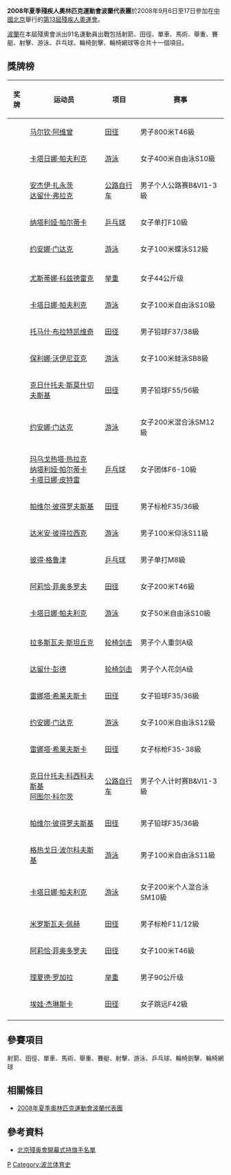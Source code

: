 {{Infobox Country Paralympics
|NPC= POL
|games= 2008年夏季
|competitors=91
|sports=11
|flagbearer=
|gold=5
|silver=12
|bronze=13
|total=30
|rank=18
|officials=
}}

'''2008年夏季殘疾人奧林匹克運動會波蘭代表團'''於2008年9月6日至17日參加在[[中國北京|中國北京]]舉行的[[2008年夏季殘奧會|第13屆殘疾人奧運會]]。

[[波蘭|波蘭]]在本屆殘奧會派出91名運動員出戰包括射箭、田徑、單車、馬術、舉重、賽艇、射擊、游泳、乒乓球、輪椅劍擊、輪椅網球等合共十一個項目。

== 獎牌榜 ==
{| class="wikitable sortable" style="font-size:88%"
|-bgcolor=#efefef
! 奖牌
! 运动员
! 项目
! 赛事
|-
| {{gold medal}} || [[马尔钦·阿维曾|马尔钦·阿维曾]] || [[2008年夏季殘奧會田径比賽|田径]] || 男子800米T46級
|-
| {{gold medal}} || [[卡塔日娜·帕夫利克|卡塔日娜·帕夫利克]] || [[2008年夏季殘奧會游泳比賽|游泳]] || 女子400米自由泳S10級
|-
| {{gold medal}} || [[安杰伊·扎永茨|安杰伊·扎永茨]]<br />[[达留什·弗拉克|达留什·弗拉克]] || [[2008年夏季殘奧會自行车比賽|公路自行车]] || 男子个人公路赛B&VI1-3級
|-
| {{gold medal}} || [[纳塔利娅·帕尔蒂卡|纳塔利娅·帕尔蒂卡]] || [[2008年夏季殘奧會乒乓球比賽|乒乓球]] || 女子单打F10級
|-
| {{gold medal}} || [[约安娜·门达克|约安娜·门达克]] || [[2008年夏季殘奧會游泳比賽|游泳]] || 女子100米蝶泳S12級
|-

|-
| {{silver medal}} || [[尤斯蒂娜·科兹德雷克|尤斯蒂娜·科兹德雷克]] || [[2008年夏季殘奧會举重比賽|举重]] || 女子44公斤级
|-
| {{silver medal}} || [[卡塔日娜·帕夫利克|卡塔日娜·帕夫利克]] || [[2008年夏季殘奧會游泳比賽|游泳]] || 女子100米自由泳S10級
|-
| {{silver medal}} || [[托马什·布拉特凯维奇|托马什·布拉特凯维奇]] || [[2008年夏季殘奧會田径比賽|田径]] || 男子铅球F37/38級
|-
| {{silver medal}} || [[保利娜·沃伊尼亚克|保利娜·沃伊尼亚克]] || [[2008年夏季殘奧會游泳比賽|游泳]] || 女子100米蛙泳SB8級
|-
| {{silver medal}} || [[克日什托夫·斯莫什切夫斯基|克日什托夫·斯莫什切夫斯基]] || [[2008年夏季殘奧會田径比賽|田径]] || 男子铅球F55/56級
|-
| {{silver medal}} || [[约安娜·门达克|约安娜·门达克]] || [[2008年夏季殘奧會游泳比賽|游泳]] || 女子200米混合泳SM12級
|-
| {{silver medal}} || [[玛乌戈热塔·热拉克|玛乌戈热塔·热拉克]]<br />[[纳塔利娅·帕尔蒂卡|纳塔利娅·帕尔蒂卡]]<br />[[卡塔日娜·皮特雷|卡塔日娜·皮特雷]] || [[2008年夏季殘奧會乒乓球比賽|乒乓球]] || 女子团体F6-10級
|-
| {{silver medal}} || [[帕维尔·彼得罗夫斯基|帕维尔·彼得罗夫斯基]] || [[2008年夏季殘奧會田径比賽|田径]] || 男子标枪F35/36級
|-
| {{silver medal}} || [[达米安·彼得拉西克|达米安·彼得拉西克]] || [[2008年夏季殘奧會游泳比賽|游泳]] || 男子100米仰泳S11級
|-
| {{silver medal}} || [[彼得·格鲁津|彼得·格鲁津]] || [[2008年夏季殘奧會乒乓球比賽|乒乓球]] || 男子单打M8級
|-
| {{silver medal}} || [[阿莉恰·菲奥多罗夫|阿莉恰·菲奥多罗夫]] || [[2008年夏季殘奧會田径比賽|田径]] || 女子200米T46級
|-
| {{silver medal}} || [[卡塔日娜·帕夫利克|卡塔日娜·帕夫利克]] || [[2008年夏季殘奧會游泳比賽|游泳]] || 女子50米自由泳S10級
|-

|-
| {{bronze medal}} || [[拉多斯瓦夫·斯坦丘克|拉多斯瓦夫·斯坦丘克]] || [[2008年夏季殘奧會轮椅击剑比賽|轮椅剑击]] || 男子个人重剑A级
|-
| {{bronze medal}} || [[达留什·彭德|达留什·彭德]] || [[2008年夏季殘奧會轮椅击剑比賽|轮椅剑击]] || 男子个人花剑A级
|-
| {{bronze medal}} || [[雷娜塔·希莱夫斯卡|雷娜塔·希莱夫斯卡]] || [[2008年夏季殘奧會田径比賽|田径]] || 女子铅球F35/36級
|-
| {{bronze medal}} || [[约安娜·门达克|约安娜·门达克]] || [[2008年夏季殘奧會游泳比賽|游泳]] || 女子100米自由泳S12級
|-
| {{bronze medal}} || [[雷娜塔·希莱夫斯卡|雷娜塔·希莱夫斯卡]] || [[2008年夏季殘奧會田径比賽|田径]] || 女子标枪F35-38級
|-
| {{bronze medal}} || [[克日什托夫·科西科夫斯基|克日什托夫·科西科夫斯基]]<br />[[阿图尔·科尔茨|阿图尔·科尔茨]] || [[2008年夏季殘奧會自行车比賽|公路自行车]] || 男子个人计时赛B&VI1-3級
|-
| {{bronze medal}} || [[帕维尔·彼得罗夫斯基|帕维尔·彼得罗夫斯基]] || [[2008年夏季殘奧會田径比賽|田径]] || 男子铅球F35/36級
|-
| {{bronze medal}} || [[格热戈日·波尔科夫斯基|格热戈日·波尔科夫斯基]] || [[2008年夏季殘奧會游泳比賽|游泳]] || 男子100米自由泳S11級
|-
| {{bronze medal}} || [[卡塔日娜·帕夫利克|卡塔日娜·帕夫利克]] || [[2008年夏季殘奧會游泳比賽|游泳]] || 女子200米个人混合泳SM10級
|-
| {{bronze medal}} || [[米罗斯瓦夫·佩赫|米罗斯瓦夫·佩赫]] || [[2008年夏季殘奧會田径比賽|田径]] || 男子标枪F11/12級
|-
| {{bronze medal}} || [[阿莉恰·菲奥多罗夫|阿莉恰·菲奥多罗夫]] || [[2008年夏季殘奧會田径比賽|田径]] || 女子100米T46級
|-
| {{bronze medal}} || [[理夏德·罗加拉|理夏德·罗加拉]] || [[2008年夏季殘奧會举重比賽|举重]] || 男子90公斤级
|-
| {{bronze medal}} || [[埃娃·杰琳斯卡|埃娃·杰琳斯卡]] || [[2008年夏季殘奧會田径比賽|田径]] || 女子跳远F42級
|-

|}

== 參賽項目 ==
射箭、田徑、單車、馬術、舉重、賽艇、射擊、游泳、乒乓球、輪椅劍擊、輪椅網球

== 相關條目 ==
*[[2008年夏季奧林匹克運動會波蘭代表團|2008年夏季奧林匹克運動會波蘭代表團]]

== 參考資料 ==
*[https://web.archive.org/web/20080909184931/http://www.paralympic.org/release/Main_Sections_Menu/News/Press_Releases/Flagbearers_List_Opening_Ceremony_Final_5_Sept1.pdf 北京殘奥會開幕式持旗手名單]

{{2008年夏季殘疾人奧林匹克運動會代表團}}

[[Category:2008年夏季殘疾人奧林匹克運動會代表團|P]]
[[Category:波兰体育史|Category:波兰体育史]]